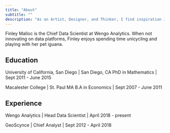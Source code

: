 ```yaml
---
title: "About"
subtitle: ""
description: "As an Artist, Designer, and Thinker, I find inspiration in the everyday moments and the extraordinary experiences that shape our world. My journey began with a passion for visual storytelling, which led me to explore various mediums and techniques."
---
```


Finley Malloc is the Chief Data Scientist at Wengo Analytics. When not innovating on data platforms, Finley enjoys spending time unicycling and playing with her pet iguana.

## Education

University of California, San Diego | San Diego, CA
PhD in Mathematics | Sept 2011 - June 2015

Macalester College | St. Paul MA
B.A in Economics | Sept 2007 - June 2011

## Experience

Wengo Analytics | Head Data Scientist | April 2018 - present

GeoScynce | Chief Analyst | Sept 2012 - April 2018




